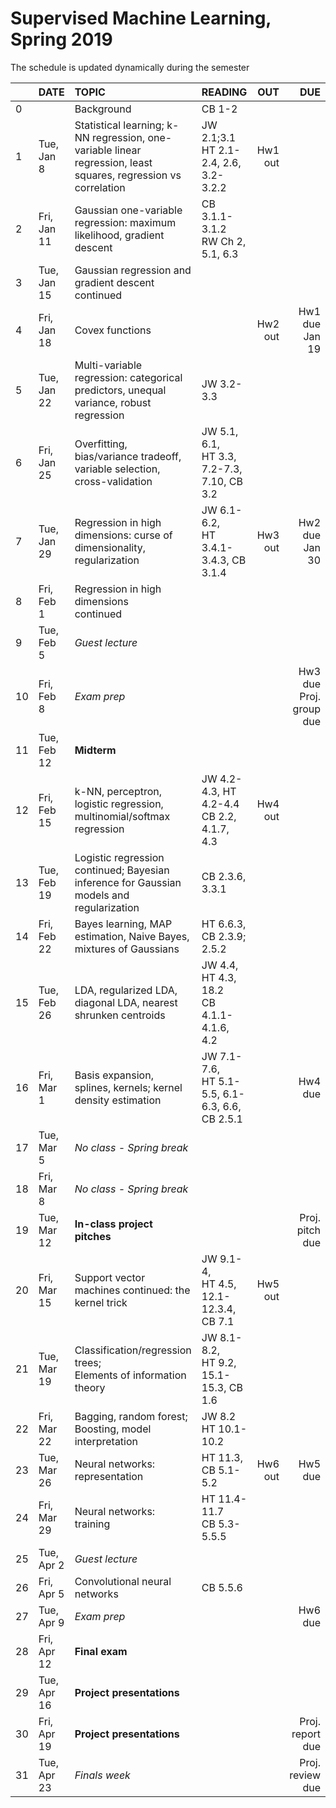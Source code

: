 <h1> Supervised Machine Learning, Spring 2019 </h1>
The schedule is updated dynamically during the semester
</br>

<font size="3">

|  | DATE      | TOPIC              |READING    |      OUT|      DUE   |
|--| --------- |:-------------------- |:---------------| -------:| ----------:|
|0 |           |Background|CB 1-2||||
|1 |Tue, Jan 8 |Statistical learning; k-NN regression, one-variable linear regression, least squares, regression vs correlation|JW 2.1;3.1</br>HT 2.1-2.4, 2.6, 3.2-3.2.2|Hw1 out||
|2 |Fri, Jan 11|Gaussian one-variable regression: maximum likelihood, gradient descent|CB 3.1.1-3.1.2</br>RW Ch 2, 5.1, 6.3|||
|3 |Tue, Jan 15|Gaussian regression and gradient descent continued||||
|4 |Fri, Jan 18|Covex functions||Hw2 out| Hw1 due Jan 19|
|5 |Tue, Jan 22|Multi-variable regression: categorical predictors, unequal variance, robust regression|JW 3.2-3.3|||
|6 |Fri, Jan 25|Overfitting, bias/variance tradeoff, variable selection, cross-validation|JW 5.1, 6.1,</br>HT 3.3, 7.2-7.3, 7.10, CB 3.2|||
|7 |Tue, Jan 29|Regression in high dimensions: curse of dimensionality, regularization|JW 6.1-6.2,</br>HT 3.4.1-3.4.3, CB 3.1.4|Hw3 out|Hw2 due Jan 30|
|8 |Fri, Feb 1 |Regression in high dimensions</br>continued||||
|9 |Tue, Feb 5 |*Guest lecture*|| |
|10|Fri, Feb 8 |*Exam prep*|||Hw3 due</br>Proj. group due|
|11|Tue, Feb 12|**Midterm**||||
|12|Fri, Feb 15|k-NN, perceptron, logistic regression, multinomial/softmax regression|JW 4.2-4.3, HT 4.2-4.4</br>CB 2.2, 4.1.7, 4.3|Hw4 out||
|13|Tue, Feb 19|Logistic regression continued; Bayesian inference for Gaussian models and regularization|CB 2.3.6, 3.3.1|||
|14|Fri, Feb 22|Bayes learning, MAP estimation, Naive Bayes, mixtures of Gaussians |HT 6.6.3,</br>CB 2.3.9; 2.5.2|||
|15|Tue, Feb 26|LDA, regularized LDA, diagonal LDA, nearest shrunken centroids|JW 4.4, HT 4.3, 18.2</br>CB 4.1.1-4.1.6, 4.2|||
|16|Fri, Mar 1|Basis expansion, splines, kernels; kernel density estimation|JW 7.1-7.6,</br>HT 5.1-5.5, 6.1-6.3, 6.6,</br> CB 2.5.1||Hw4 due|
|17|Tue, Mar 5 | *No class - Spring break* ||||
|18|Fri, Mar 8 | *No class - Spring break* ||||
|19|Tue, Mar 12 |**In-class project pitches**|||Proj. pitch due|
|20|Fri, Mar 15|Support vector machines continued: the kernel trick |JW 9.1-4, </br>HT 4.5, 12.1-12.3.4, CB 7.1|Hw5 out||
|21|Tue, Mar 19|Classification/regression trees;</br>Elements of information theory|JW 8.1-8.2,</br>HT 9.2, 15.1-15.3, CB 1.6|||
|22|Fri, Mar 22|Bagging, random forest;</br>Boosting, model interpretation|JW 8.2</br>HT 10.1-10.2|||
|23|Tue, Mar 26|Neural networks: representation|HT 11.3, CB 5.1-5.2|Hw6 out|Hw5 due|
|24|Fri, Mar 29|Neural networks: training|HT 11.4-11.7</br>CB 5.3-5.5.5|||
|25|Tue, Apr 2|*Guest lecture*||||
|26|Fri, Apr 5 |Convolutional neural networks|CB 5.5.6|||
|27|Tue, Apr 9 |*Exam prep*|||Hw6 due|
|28|Fri, Apr 12| **Final exam**||||
|29|Tue, Apr 16 |**Project presentations**||||
|30|Fri, Apr 19|**Project presentations**|||Proj. report due|
|31|Tue, Apr 23| *Finals week*|||Proj. review due|
</font>